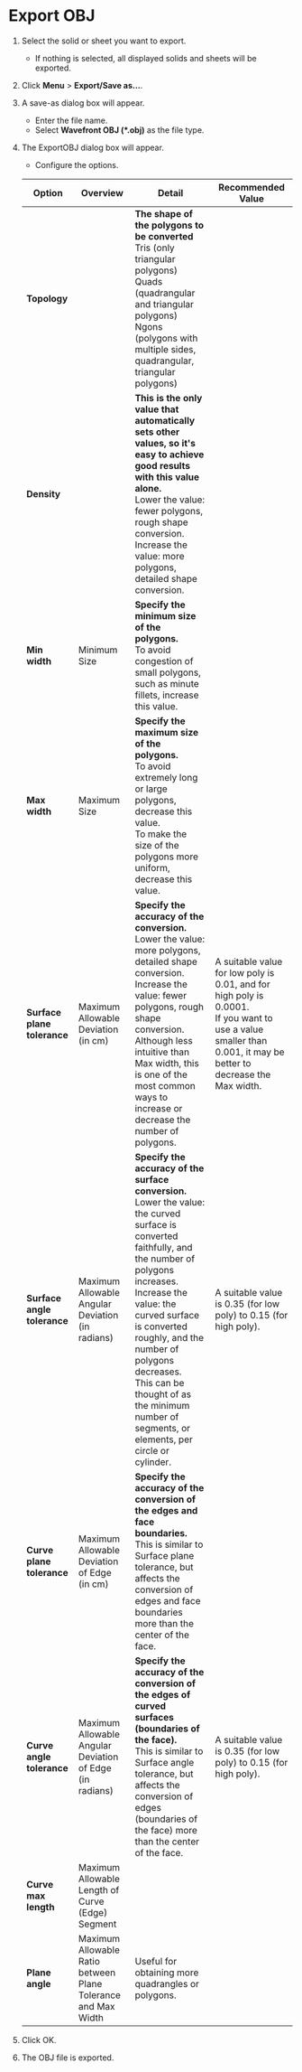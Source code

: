# Export OBJ

1. Select the solid or sheet you want to export.
   - If nothing is selected, all displayed solids and sheets will be exported.
2. Click **Menu** > **Export/Save as...**.
3. A save-as dialog box will appear.
   - Enter the file name.
   - Select **Wavefront OBJ (*.obj)** as the file type.
4. The ExportOBJ dialog box will appear.
   - Configure the options.

   | Option | Overview | Detail | Recommended Value |
   | ------- | ------- |------- |------- |
   | **Topology** |  | **The shape of the polygons to be converted** <br /> Tris (only triangular polygons) <br /> Quads (quadrangular and triangular polygons) <br /> Ngons (polygons with multiple sides, quadrangular, triangular polygons)||
   |**Density** |  | **This is the only value that automatically sets other values, so it's easy to achieve good results with this value alone.** <br /> Lower the value: fewer polygons, rough shape conversion.<br /> Increase the value: more polygons, detailed shape conversion.||
   |**Min width** | Minimum Size | **Specify the minimum size of the polygons.** <br /> To avoid congestion of small polygons, such as minute fillets, increase this value. |
   |**Max width** | Maximum Size | **Specify the maximum size of the polygons.** <br /> To avoid extremely long or large polygons, decrease this value. <br /> To make the size of the polygons more uniform, decrease this value. |
   |**Surface plane tolerance** | Maximum Allowable Deviation <br /> (in cm) | **Specify the accuracy of the conversion.** <br /> Lower the value: more polygons, detailed shape conversion.<br /> Increase the value: fewer polygons, rough shape conversion. <br /> Although less intuitive than Max width, this is one of the most common ways to increase or decrease the number of polygons. | A suitable value for low poly is 0.01, and for high poly is 0.0001. <br /> If you want to use a value smaller than 0.001, it may be better to decrease the Max width. |
   |**Surface angle tolerance** | Maximum Allowable Angular Deviation <br /> (in radians) | **Specify the accuracy of the surface conversion.** <br /> Lower the value: the curved surface is converted faithfully, and the number of polygons increases.<br /> Increase the value: the curved surface is converted roughly, and the number of polygons decreases.<br /> This can be thought of as the minimum number of segments, or elements, per circle or cylinder. | A suitable value is 0.35 (for low poly) to 0.15 (for high poly). |
   |**Curve plane tolerance** | Maximum Allowable Deviation of Edge <br /> (in cm) | **Specify the accuracy of the conversion of the edges and face boundaries.** <br /> This is similar to Surface plane tolerance, but affects the conversion of edges and face boundaries more than the center of the face. ||
   |**Curve angle tolerance** | Maximum Allowable Angular Deviation of Edge <br /> (in radians) | **Specify the accuracy of the conversion of the edges of curved surfaces (boundaries of the face).** <br /> This is similar to Surface angle tolerance, but affects the conversion of edges (boundaries of the face) more than the center of the face. | A suitable value is 0.35 (for low poly) to 0.15 (for high poly). |
   |**Curve max length** | Maximum Allowable Length of Curve (Edge) Segment |         |
   |**Plane angle** | Maximum Allowable Ratio between Plane Tolerance and Max Width | Useful for obtaining more quadrangles or polygons. |
1. Click OK.
2. The OBJ file is exported.




